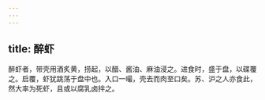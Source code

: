 ```yaml
---
---
---
```

title: 醉虾
---



醉虾者，带壳用酒炙黄，捞起，以醋、酱油、麻油浸之。进食时，盛于盘，以碟覆之。启覆，虾犹跳荡于盘中也。入口一嘬，壳去而肉至口矣。苏、沪之人亦食此，然大率为死虾，且或以腐乳卤拌之。